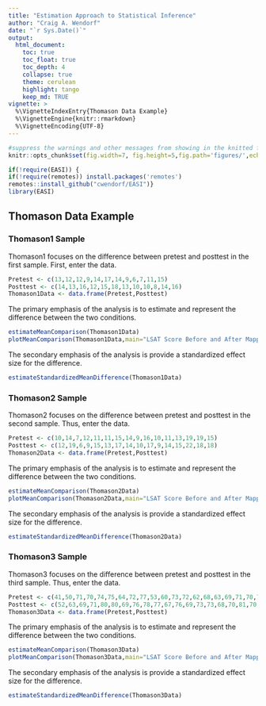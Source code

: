 ```yaml
---
title: "Estimation Approach to Statistical Inference"
author: "Craig A. Wendorf"
date: "`r Sys.Date()`"
output:
  html_document:
    toc: true
    toc_float: true
    toc_depth: 4
    collapse: true
    theme: cerulean
    highlight: tango
    keep_md: TRUE
vignette: >
  %\VignetteIndexEntry{Thomason Data Example}
  %\VignetteEngine{knitr::rmarkdown}
  %\VignetteEncoding{UTF-8}
---
```


```r
#suppress the warnings and other messages from showing in the knitted file.
knitr::opts_chunk$set(fig.width=7, fig.height=5,fig.path='figures/',echo=TRUE,warning=FALSE,message=FALSE)
```

```r
if(!require(EASI)) {
if(!require(remotes)) install.packages('remotes')
remotes::install_github("cwendorf/EASI")}
library(EASI)
```

## Thomason Data Example

### Thomason1 Sample

Thomason1 focuses on the difference between pretest and posttest in the first sample. First, enter the data.

```r
Pretest <- c(13,12,12,9,14,17,14,9,6,7,11,15)
Posttest <- c(14,13,16,12,15,18,13,10,10,8,14,16)
Thomason1Data <- data.frame(Pretest,Posttest)
```

The primary emphasis of the analysis is to estimate and represent the difference between the two conditions.

```r
estimateMeanComparison(Thomason1Data)
plotMeanComparison(Thomason1Data,main="LSAT Score Before and After Mapping",ylab="LSAT Score",ylim=c(0,20),values=FALSE)
```

The secondary emphasis of the analysis is provide a standardized effect size for the difference.

```r
estimateStandardizedMeanDifference(Thomason1Data)
```

### Thomason2 Sample

Thomason2 focuses on the difference between pretest and posttest in the second sample. Thus, enter the data.

```r
Pretest <- c(10,14,7,12,11,11,15,14,9,16,10,11,13,19,19,15)
Posttest <- c(12,19,6,9,15,13,17,14,10,17,9,14,15,22,18,18)
Thomason2Data <- data.frame(Pretest,Posttest)
```

The primary emphasis of the analysis is to estimate and represent the difference between the two conditions.

```r
estimateMeanComparison(Thomason2Data)
plotMeanComparison(Thomason2Data,main="LSAT Score Before and After Mapping",ylab="LSAT Score",ylim=c(0,20),values=FALSE)
```

The secondary emphasis of the analysis is provide a standardized effect size for the difference.

```r
estimateStandardizedMeanDifference(Thomason2Data)
```

### Thomason3 Sample

Thomason3 focuses on the difference between pretest and posttest in the third sample. Thus, enter the data.

```r
Pretest <- c(41,50,71,70,74,75,64,72,77,53,60,73,72,62,68,63,69,71,70,70,75,71,76,64,70,65,75,66,70,70,64,72,63,68,64,61,63,76,71)
Posttest <- c(52,63,69,71,80,80,69,76,78,77,67,76,69,73,73,68,70,81,70,76,77,75,69,77,70,76,65,64,72,71,63,78,71,77,67,66,73,75,75)
Thomason3Data <- data.frame(Pretest,Posttest)
```

The primary emphasis of the analysis is to estimate and represent the difference between the two conditions.

```r
estimateMeanComparison(Thomason3Data)
plotMeanComparison(Thomason3Data,main="LSAT Score Before and After Mapping",ylab="LSAT Score",values=FALSE)
```

The secondary emphasis of the analysis is provide a standardized effect size for the difference.

```r
estimateStandardizedMeanDifference(Thomason3Data)
```
